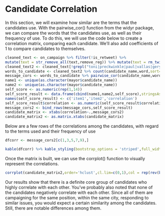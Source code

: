 # Candidate Correlation

In this section, we will examine how similar are the terms that the candidates use. With the pairwise_cor() function from the widyr package, we can compare the words that the candidates
use, as well as their frequency of use. To do this, we will use the code below to create a correlation matrix, comparing each candidate. We’ll also add coefficients of 1 to compare candidates to themselves.

```r
cleaned_text <- on_campaign %>% filter(!is_retweet) %>%
mutate(text = str_remove_all(text,remove_reg)) %>% mutate(text = rm_twitter_url(text)) %>% mutate(text = rm_hash(text)) %>% unnest_tokens(word,text) %>% filter(!word %in% stop_words$word) %>% filter(!word %in% my_stopwords$word)
cleaned_text2 <- cleaned_text[!grepl("toni|preckwinkle|paul|vallas|gery|chico|garry|mccarthy|lori|lightfoot|bill|daley|amara|enyia|bob|fioretti|jerry|joyce|la|shawn|ford|neal|sales-griffin|dr|willie|wilson|john|kozlar",cleaned_text$word),]
words_to_candidate <- cleaned_text2 %>% count(candidate_name,word,sort=T) %>% ungroup()
message_cors <- words_to_candidate %>% pairwise_cor(candidate_name,word,n,sort=T)
name1 <- unique(as.character(mayor$candidate_name))
name2 <- unique(as.character(mayor$candidate_name))
self_score <- as.numeric(rep(1,14))
self_score_result <- data.frame(cbind(name1,name2,self_score),stringsAsFactors=F)
names(self_score_result) <- c('item1','item2','correlation')
self_score_result$correlation <- as.numeric(self_score_result$correlation)
message_cors2 <- bind_rows(message_cors,self_score_result)
candidate_matrix <- xtabs(correlation~.,message_cors2)
candidate_matrix2 <- as.matrix.xtabs(candidate_matrix)
```

Below are a few rows of the correlations among the candidates, with regard to the terms used and 
their frequency of use

```r
dfcorr <- message_cors2[c(1,3,5,7,9),]
```
```r
kable(dfcorr) %>% kable_styling(bootstrap_options = 'striped',full_width=F)
```


Once the matrix is built, we can use the corrplot() function to visually represent the correlations.

```r
corrplot(candidate_matrix2,order='hclust',cl.lim=c(0,1),col = rep(rev(brewer.pal(n=8,name='PuOr')),2),tl.col='black')
```

Our results show that there is a definite core group of candidates who highly correlate with each other. You've probably also noted that none of the candidates negatively correlate with each other.
Since all of them are campaigning for the same position, within the same city, responding to 
similar issues, you would expect a certain similarity among the candidates. Still, there are notable
differences among them.
